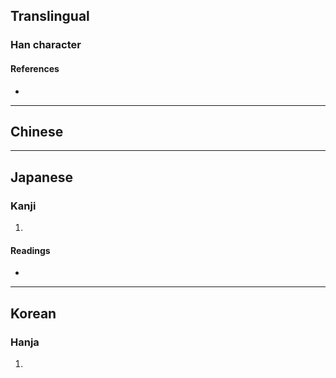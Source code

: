 {{also|圳}}
{{character info}}
==Translingual==

===Han character===
{{Han char|rn=102|rad=田|as=03|sn=8|four=62000|canj=WLLL|ids=⿰田川}}

====References====
* {{Han ref|kx=0759.090|dkj=21740|dj=1169.090|hdz=42530.110|uh=753D|ud=30013|bh=AAB6|bd=43702}}

----

==Chinese==
{{zh-see|畎|v}}

----

==Japanese==

===Kanji===
{{ja-kanji|grade=|rs=田03}}

# {{rfdef|ja|sort=田03}}

====Readings====
* {{ja-readings|on=[[けん]] (ken), [[けい]] (kei), [[きょう]] (kyō)|kun=[[みぞ]] (mizo)}}

----

==Korean==

===Hanja===
{{ko-hanja|hangeul=[[견]]|eumhun=|rv=gyeon|mr=kyŏn|y=kyen}}

# {{rfdef|ko|sort=田03}}
